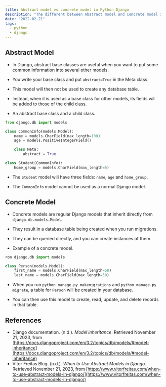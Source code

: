 ```yaml
---
title: Abstract model vs concrete model in Python Django
description: "The different between Abstract model and Concrete model in Python Django"
date: "2022-02-21"
tags:
  - python
  - django
---
```


## Abstract Model

- In Django, abstract base classes are useful when you want to put some common information into several other models.

- You write your base class and put `abstract=True` in the Meta class.

- This model will then not be used to create any database table.

- Instead, when it is used as a base class for other models, its fields will be added to those of the child class.

- An abstract base class and a child class.

```python
from django.db import models

class CommonInfo(models.Model):
    name = models.CharField(max_length=100)
    age = models.PositiveIntegerField()

    class Meta:
        abstract = True

class Student(CommonInfo):
    home_group = models.CharField(max_length=5)
```

- The `Student` model will have three fields: `name`, `age` and `home_group`.

- The `CommonInfo` model cannot be used as a normal Django model.

## Concrete Model

- Concrete models are regular Django models that inherit directly from `django.db.models.Model`.

- They result in a database table being created when you run migrations.

- They can be queried directly, and you can create instances of them.

- Example of a concrete model.

```python
rom django.db import models

class Person(models.Model):
    first_name = models.CharField(max_length=50)
    last_name = models.CharField(max_length=50)
```

- When you run `python manage.py makemigrations` and `python manage.py migrate`, a table for `Person` will be created in your database.

- You can then use this model to create, read, update, and delete records in that table.

## References

- Django documentation. (n.d.). _Model inheritance_. Retrieved November 21, 2023, from [https://docs.djangoproject.com/en/3.2/topics/db/models/#model-inheritance](https://docs.djangoproject.com/en/3.2/topics/db/models/#model-inheritance)
- Vitor Freitas Blog. (n.d.). _When to Use Abstract Models in Django_. Retrieved November 21, 2023, from [https://www.vitorfreitas.com/when-to-use-abstract-models-in-django/](https://www.vitorfreitas.com/when-to-use-abstract-models-in-django/)
